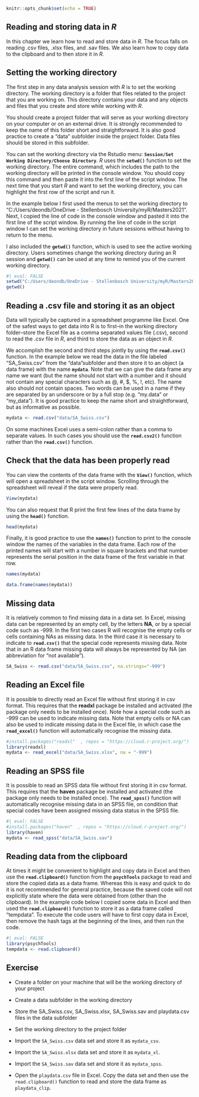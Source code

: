 ```r
knitr::opts_chunk$set(echo = TRUE)
```

## Reading and storing data in *R*

In this chapter we learn how to read and store data in *R*. The focus falls on reading .csv files, .xlsx files, and .sav files. We also learn how to copy data to the clipboard and to then store it in *R.*

## Setting the working directory

The first step in any data analysis session with *R* is to set the working directory. The working directory is a folder that files related to the project that you are working on. This directory contains your data and any objects and files that you create and store while working with *R*.

You should create a project folder that will serve as your working directory on your computer or on an external drive. It is strongly recommended to keep the name of this folder short and straightforward. It is also good practice to create a "data" subfolder inside the project folder. Data files should be stored in this subfolder.

You can set the working directory via the Rstudio menu: **`Session/Set Working Directory/Choose Directory`**. *R* uses the **`setwd()`** function to set the working directory. The entire command, which includes the path to the working directory will be printed in the console window. You should copy this command and then paste it into the first line of the script window. The next time that you start *R* and want to set the working directory, you can highlight the first row of the script and run it.

In the example below I first used the menus to set the working directory to "C:/Users/deondb/OneDrive - Stellenbosch University/myR/Masters2021". Next, I copied the line of code in the console window and pasted it into the first line of the script window. By running the line of code in the script window I can set the working directory in future sessions without having to return to the menu.

I also included the **`getwd()`** function, which is used to see the active working directory. Users sometimes change the working directory during an R session and **`getwd()`** can be used at any time to remind you of the current working directory.

```r
#| eval: FALSE
setwd("C:/Users/deondb/OneDrive - Stellenbosch University/myR/Masters2021")
getwd()
```

## Reading a .csv file and storing it as an object

Data will typically be captured in a spreadsheet programme like Excel. One of the safest ways to get data into R is to first--in the working directory folder--store the Excel file as a comma separated values file (.csv)*,* second to read the .csv file in *R*, and third to store the data as an object in *R*.

We accomplish the second and third steps jointly by using the **`read.csv()`** function. In the example below we read the data in the file labeled "SA_Swiss.csv" from the "data "subfolder and then store it to an object (a data frame) with the name **`mydata`**. Note that we can give the data frame any name we want (but the name should not start with a number and it should not contain any special characters such as \@, #, \$, %, !, etc). The name also should not contain spaces. Two words can be used in a name if they are separated by an underscore or by a full stop (e.g. "my.data" or "my_data"). It is good practice to keep the name short and straightforward, but as informative as possible.

```r
mydata <- read.csv("data/SA_Swiss.csv")
```

On some machines Excel uses a semi-colon rather than a comma to separate values. In such cases you should use the **`read.csv2()`** function rather than the **`read.csv()`** function.

## Check that the data has been properly read

You can view the contents of the data frame with the **`View()`** function, which will open a spreadsheet in the script window. Scrolling through the spreadsheet will reveal if the data were properly read.

```r
View(mydata)
```

You can also request that R print the first few lines of the data frame by using the **`head()`** function.

```r
head(mydata)
```

Finally, it is good practice to use the **`names()`** function to print to the console window the names of the variables in the data frame. Each row of the printed names will start with a number in square brackets and that number represents the serial position in the data frame of the first variable in that row.

```r
names(mydata)

data.frame(names(mydata))
```

## Missing data

It is relatively common to find missing data in a data set. In Excel, missing data can be represented by an empty cell, by the letters **NA**, or by a special code such as -999. In the first two cases R will recognise the empty cells or cells containing NAs as missing data. In the third case it is necessary to indicate to **`read.csv()`** that the special code represents missing data. Note that in an R data frame missing data will always be represented by NA (an abbreviation for "not available").

```r
SA_Swiss <- read.csv("data/SA_Swiss.csv", na.strings="-999")
```

## Reading an Excel file

It is possible to directly read an Excel file without first storing it in csv format. This requires that the **readxl** package be installed and activated (the package only needs to be installed once). Note how a special code such as -999 can be used to indicate missing data. Note that empty cells or NA can also be used to indicate missing data in the Excel file, in which case the **`read_excel()`** function will automatically recognise the missing data.

```r
#install.packages("readxl"  , repos = "https://cloud.r-project.org/")
library(readxl)
mydata <- read_excel("data/SA_Swiss.xlsx", na = "-999")
```

## Reading an SPSS file

It is possible to read an SPSS data file without first storing it in csv format. This requires that the **haven** package be installed and activated (the package only needs to be installed once). The **`read_spss()`** function will automatically recognise missing data in an SPSS file, on condition that special codes have been assigned missing data status in the SPSS file.

```r
#| eval: FALSE
#install.packages("haven"  , repos = "https://cloud.r-project.org/")
library(haven)
mydata <- read_spss("data/SA_Swiss.sav")
```

## Reading data from the clipboard

At times it might be convenient to highlight and copy data in Excel and then use the **`read.clipboard()`** function from the **`psychTools`** package to read and store the copied data as a data frame. Whereas this is easy and quick to do it is not recommended for general practice, because the saved code will not explicitly state where the data were obtained from (other than the clipboard). In the example code below I copied some data in Excel and then used the **`read.clipboard()`** function to store it as a data frame called "tempdata". To execute the code users will have to first copy data in Excel, then remove the hash tags at the beginning of the lines, and then run the code.

```r
#| eval: FALSE
library(psychTools)
tempdata <- read.clipboard()
```

## Exercise

-   Create a folder on your machine that will be the working directory of your project

-   Create a data subfolder in the working directory

-   Store the SA_Swiss.csv, SA_Swiss.xlsx, SA_Swiss.sav and playdata.csv files in the data subfolder

-   Set the working directory to the project folder

-   Import the `SA_Swiss.csv` data set and store it as `mydata_csv`.

-   Import the `SA_Swiss.xlsx` data set and store it as `mydata_xl`.

-   Import the `SA_Swiss.sav` data set and store it as `mydata_spss`.

-   Open the `playdata.csv` file in Excel. Copy the data set and then use the `read.clipboard()` function to read and store the data frame as `playdata_clip`.

\
